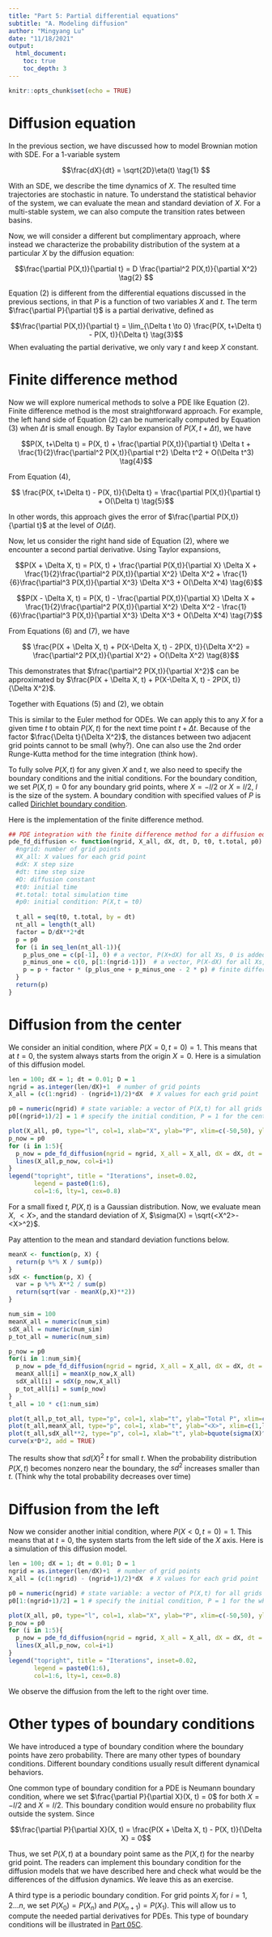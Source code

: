 ```yaml
---
title: "Part 5: Partial differential equations"
subtitle: "A. Modeling diffusion"
author: "Mingyang Lu"
date: "11/18/2021"
output: 
  html_document:
    toc: true
    toc_depth: 3
---
```


```r
knitr::opts_chunk$set(echo = TRUE)
```

# Diffusion equation

In the previous section, we have discussed how to model Brownian motion with SDE. For a 1-variable system

$$\frac{dX}{dt} = \sqrt{2D}\eta(t) \tag{1} $$

With an SDE, we describe the time dynamics of $X$. The resulted time trajectories are stochastic in nature. To understand the statistical behavior of the system, we can evaluate the mean and standard deviation of $X$. For a multi-stable system, we can also compute the transition rates between basins. 

Now, we will consider a different but complimentary approach, where instead we characterize the probability distribution of the system at a particular $X$ by the diffusion equation:

$$\frac{\partial P(X,t)}{\partial t} = D \frac{\partial^2 P(X,t)}{\partial X^2} \tag{2} $$

Equation (2) is different from the differential equations discussed in the previous sections, in that $P$ is a function of two variables $X$ and $t$. The term $\frac{\partial P}{\partial t}$ is a partial derivative, defined as


$$\frac{\partial P(X,t)}{\partial t} = \lim_{\Delta t \to 0} \frac{P(X, t+\Delta t) - P(X, t)}{\Delta t} \tag{3}$$
When evaluating the partial derivative, we only vary $t$ and keep $X$ constant.

# Finite difference method

Now we will explore numerical methods to solve a PDE like Equation (2). Finite difference method is the most straightforward approach. For example, the left hand side of Equation (2) can be numerically computed by Equation (3) when $\Delta t$ is small enough. By Taylor expansion of $P(X, t+\Delta t)$, we have

$$P(X, t+\Delta t) = P(X, t) + \frac{\partial P(X,t)}{\partial t} \Delta t + \frac{1}{2}\frac{\partial^2 P(X,t)}{\partial t^2} \Delta t^2 + O(\Delta t^3) \tag{4}$$

From Equation (4), 

$$  \frac{P(X, t+\Delta t) - P(X, t)}{\Delta t} = \frac{\partial P(X,t)}{\partial t} + O(\Delta t) \tag{5}$$

In other words, this approach gives the error of $\frac{\partial P(X,t)}{\partial t}$ at the level of $O(\Delta t)$.

Now, let us consider the right hand side of Equation (2), where we encounter a second partial derivative. Using Taylor expansions,

$$P(X + \Delta X, t) = P(X, t) + \frac{\partial P(X,t)}{\partial X} \Delta X + \frac{1}{2}\frac{\partial^2 P(X,t)}{\partial X^2} \Delta X^2 + \frac{1}{6}\frac{\partial^3 P(X,t)}{\partial X^3} \Delta X^3 + O(\Delta X^4) \tag{6}$$

$$P(X - \Delta X, t) = P(X, t) - \frac{\partial P(X,t)}{\partial X} \Delta X + \frac{1}{2}\frac{\partial^2 P(X,t)}{\partial X^2} \Delta X^2 - \frac{1}{6}\frac{\partial^3 P(X,t)}{\partial X^3} \Delta X^3 + O(\Delta X^4) \tag{7}$$

From Equations (6) and (7), we have


$$  \frac{P(X + \Delta X, t) + P(X-\Delta X, t) - 2P(X, t)}{\Delta X^2} = \frac{\partial^2 P(X,t)}{\partial X^2} + O(\Delta X^2) \tag{8}$$

This demonstrates that $\frac{\partial^2 P(X,t)}{\partial X^2}$ can be approximated by  $\frac{P(X + \Delta X, t) + P(X-\Delta X, t) - 2P(X, t)}{\Delta X^2}$.

Together with Equations (5) and (2), we obtain

\begin{equation}
\begin{aligned}
P(X, t+\Delta t) &= P(X, t) + \frac{\partial P(X,t)}{\partial t} \Delta t \\
 &= P(X, t) + D \frac{\partial^2 P(X,t)}{\partial X^2} \Delta t  \\
 &= P(X, t) + D \frac{P(X + \Delta X, t) + P(X-\Delta X, t) - 2P(X, t)}{\Delta X^2} \Delta t
\end{aligned} \tag{9}
\end{equation}

This is similar to the Euler method for ODEs. We can apply this to any $X$ for a given time $t$ to obtain $P(X, t)$ for the next time point $t + \Delta t$. Because of the factor $\frac{\Delta t}{\Delta X^2}$, the distances between two adjacent grid points cannot to be small (why?). One can also use the 2nd order Runge-Kutta method for the time integration (think how).

To fully solve $P(X, t)$ for any given $X$ and $t$, we also need to specify the boundary conditions and the initial conditions. For the boundary condition, we set $P(X, t) = 0$ for any boundary grid points, where $X = -l/2$ or $X = l/2$, $l$ is the size of the system. A boundary condition with specified values of $P$ is called [Dirichlet boundary condition](https://en.wikipedia.org/wiki/Dirichlet_boundary_condition).

Here is the implementation of the finite difference method.

```r
## PDE integration with the finite difference method for a diffusion equation
pde_fd_diffusion <- function(ngrid, X_all, dX, dt, D, t0, t.total, p0) {
  #ngrid: number of grid points
  #X_all: X values for each grid point
  #dX: X step size
  #dt: time step size
  #D: diffusion constant
  #t0: initial time
  #t.total: total simulation time
  #p0: initial condition: P(X,t = t0)
  
  t_all = seq(t0, t.total, by = dt)
  nt_all = length(t_all)
  factor = D/dX**2*dt
  p = p0
  for (i in seq_len(nt_all-1)){
    p_plus_one = c(p[-1], 0) # a vector, P(X+dX) for all Xs, 0 is added to specify the boundary conditions
    p_minus_one = c(0, p[1:(ngrid-1)])  # a vector, P(X-dX) for all Xs, 0 is added to specify the boundary conditions
    p = p + factor * (p_plus_one + p_minus_one - 2 * p) # finite difference to update all P(X,t)
  }
  return(p)
}
```

# Diffusion from the center

We consider an initial condition, where $P(X=0, t = 0) = 1$. This means that at $t = 0$, the system always starts from the origin $X=0$. Here is a simulation of this diffusion model.

```r
len = 100; dX = 1; dt = 0.01; D = 1
ngrid = as.integer(len/dX)+1  # number of grid points
X_all = (c(1:ngrid) - (ngrid+1)/2)*dX  # X values for each grid point

p0 = numeric(ngrid) # state variable: a vector of P(X,t) for all grids at time t
p0[(ngrid+1)/2] = 1 # specify the initial condition, P = 1 for the center point

plot(X_all, p0, type="l", col=1, xlab="X", ylab="P", xlim=c(-50,50), ylim=c(0,0.05)) 
p_now = p0
for (i in 1:5){
  p_now = pde_fd_diffusion(ngrid = ngrid, X_all = X_all, dX = dX, dt = dt, D = D, t0 = 0, t.total = 50, p0 = p_now) 
  lines(X_all,p_now, col=i+1)
}
legend("topright", title = "Iterations", inset=0.02, 
       legend = paste0(1:6),
       col=1:6, lty=1, cex=0.8)
```

For a small fixed $t$, $P(X,t)$ is a Gaussian distribution. Now, we evaluate mean $X$, $<X>$, and the standard deviation of $X$, $\sigma(X) = \sqrt{<X^2>-<X>^2}$. 

\begin{equation}
\begin{cases} <X(t)> = \frac{\sum_i{P(X_i,t) X_i}}{\sum_i{P(X_i, t)}} \\
              <X^2(t)> = \frac{\sum_i{P(X_i,t) X_i^2}}{\sum_i{P(X_i, t)}} \tag{10} \end{cases}
\end{equation}

Pay attention to the mean and standard deviation functions below.

```r
meanX <- function(p, X) {
  return(p %*% X / sum(p))
}
sdX <- function(p, X) {
  var = p %*% X**2 / sum(p)
  return(sqrt(var - meanX(p,X)**2))
}

num_sim = 100
meanX_all = numeric(num_sim)
sdX_all = numeric(num_sim)
p_tot_all = numeric(num_sim)

p_now = p0
for(i in 1:num_sim){
  p_now = pde_fd_diffusion(ngrid = ngrid, X_all = X_all, dX = dX, dt = dt, D = D, t0 = 0, t.total = 10, p0 = p_now) 
  meanX_all[i] = meanX(p_now,X_all)
  sdX_all[i] = sdX(p_now,X_all)
  p_tot_all[i] = sum(p_now)
}
t_all = 10 * c(1:num_sim)

plot(t_all,p_tot_all, type="p", col=1, xlab="t", ylab="Total P", xlim=c(1,len*10), ylim=c(0,1)) 
plot(t_all,meanX_all, type="p", col=1, xlab="t", ylab="<X>", xlim=c(1,len*10), ylim=c(-5,5)) 
plot(t_all,sdX_all**2, type="p", col=1, xlab="t", ylab=bquote(sigma(X)^2), xlim=c(1,len*10), ylim=c(0,500), mgp=c(2.5,1,0)) 
curve(x*D*2, add = TRUE)
```

The results show that $sd(X)^2 ~ t$ for small $t$. When the probability distribution $P(X,t)$ becomes nonzero near the boundary, the $sd^2$ increases smaller than $t$. (Think why the total probability decreases over time)

# Diffusion from the left

Now we consider another initial condition, where $P(X < 0, t = 0) = 1$. This means that at $t = 0$, the system starts from the left side of the $X$ axis. Here is a simulation of this diffusion model.

```r
len = 100; dX = 1; dt = 0.01; D = 1
ngrid = as.integer(len/dX)+1  # number of grid points
X_all = (c(1:ngrid) - (ngrid+1)/2)*dX  # X values for each grid point

p0 = numeric(ngrid) # state variable: a vector of P(X,t) for all grids at time t
p0[1:(ngrid+1)/2] = 1 # specify the initial condition, P = 1 for the whole left side. Note that P is not normalized to 1

plot(X_all, p0, type="l", col=1, xlab="X", ylab="P", xlim=c(-50,50), ylim=c(0,1)) 
p_now = p0
for (i in 1:5){
  p_now = pde_fd_diffusion(ngrid = ngrid, X_all = X_all, dX = dX, dt = dt, D = D, t0 = 0, t.total = 50, p0 = p_now) 
  lines(X_all,p_now, col=i+1)
}
legend("topright", title = "Iterations", inset=0.02, 
       legend = paste0(1:6),
       col=1:6, lty=1, cex=0.8)
```

We observe the diffusion from the left to the right over time.

# Other types of boundary conditions

We have introduced a type of boundary condition where the boundary points have zero probability. There are many other types of boundary conditions. Different boundary conditions usually result different dynamical behaviors. 

One common type of boundary condition for a PDE is Neumann boundary condition, where we set $\frac{\partial P}{\partial X}(X, t) = 0$ for both $X = -l/2$ and $X = l/2$. This boundary condition would ensure no probability flux outside the system. Since

$$\frac{\partial P}{\partial X}(X, t) = \frac{P(X + \Delta X, t) - P(X, t)}{\Delta X} = 0$$

Thus, we set $P(X,t)$ at a boundary point same as the $P(X,t)$ for the nearby grid point. The readers can implement this boundary condition for the diffusion models that we have described here and check what would be the differences of the diffusion dynamics. We leave this as an exercise.

A third type is a periodic boundary condition. For grid points ${X_i}$ for $i = 1,2 ...n$, we set $P(X_0) = P(X_n)$ and $P(X_{n+1}) = P(X_1)$. This will allow us to compute the needed partial derivatives for PDEs. This type of boundary conditions will be illustrated in [Part 05C](./05C.html).
